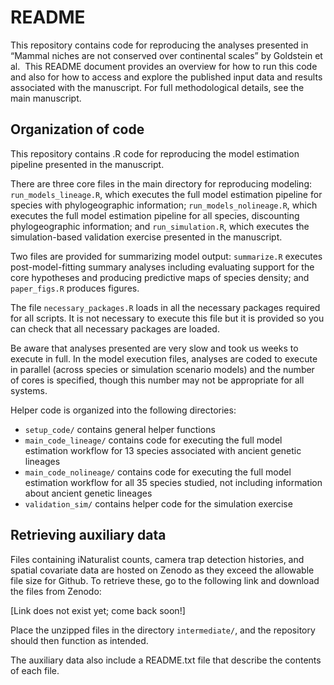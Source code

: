 # README

This repository contains code for reproducing the analyses presented in 
"Mammal niches are not conserved over continental scales" by Goldstein et al. 
This README document provides an overview for how to run this code and also
for how to access and explore the published input data and results associated
with the manuscript. For full methodological details, see the main manuscript.

## Organization of code

This repository contains .R code for reproducing the model estimation pipeline presented in the manuscript. 

There are three core files in the main directory for reproducing modeling: `run_models_lineage.R`, which executes the full model estimation pipeline for species with phylogeographic information; `run_models_nolineage.R`, which executes the full model estimation pipeline for all species, discounting phylogeographic information; and `run_simulation.R`, which executes the simulation-based validation exercise presented in the manuscript. 

Two files are provided for summarizing model output: `summarize.R` executes post-model-fitting summary analyses including evaluating support for the core hypotheses and producing predictive maps of species density; and `paper_figs.R` produces figures.

The file `necessary_packages.R` loads in all the necessary packages required for all scripts. It is not necessary to execute this file but it is provided so you can check that all necessary packages are loaded.

Be aware that analyses presented are very slow and took us weeks to execute in full. In the model execution files, analyses are coded to execute in parallel (across species or simulation scenario models) and the number of cores is specified, though this number may not be appropriate for all systems.


Helper code is organized into the following directories:

- `setup_code/` contains general helper functions 
- `main_code_lineage/` contains code for executing the full model estimation workflow for 13 species associated with ancient genetic lineages
- `main_code_nolineage/` contains code for executing the full model estimation workflow for all 35 species studied, not including information about ancient genetic lineages
- `validation_sim/` contains helper code for the simulation exercise


## Retrieving auxiliary data

Files containing iNaturalist counts, camera trap detection histories,
and spatial covariate data are hosted on Zenodo as they exceed the 
allowable file size for Github. To retrieve these, go to the following link and download the files from Zenodo:

\[Link does not exist yet; come back soon!\]

Place the unzipped files in the directory `intermediate/`, and the repository should then function as intended.

The auxiliary data also include a README.txt file that describe the contents of each file.
